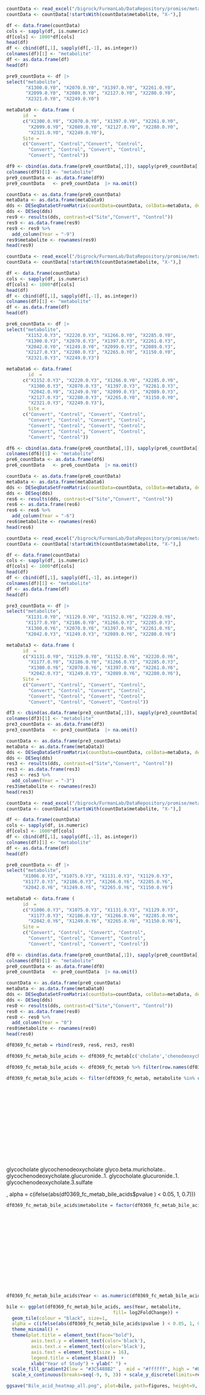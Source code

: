 


```r
countData <- read_excel("/bigrock/FurmanLab/DataRepository/promise/metabolomics/promise_metabolon_trans.xlsx")
countData <- countData[!startsWith(countData$metabolite, "X-"),]

df <- data.frame(countData)
cols <- sapply(df, is.numeric)
df[cols] <- 1000*df[cols]
head(df)
df <- cbind(df[,1], sapply(df[,-1], as.integer))
colnames(df)[1] <- "metabolite"
df <- as.data.frame(df)
head(df)

pre9_countData <- df |>
select("metabolite", 
       "X1300.0.Y0", "X2070.0.Y0", "X1397.0.Y0", "X2261.0.Y0",
       "X2099.0.Y0", "X2089.0.Y0", "X2127.0.Y0", "X2280.0.Y0", 
       "X2321.0.Y0", "X2249.0.Y0")

metaData9 <- data.frame (
      id  = 
      c("X1300.0.Y0", "X2070.0.Y0", "X1397.0.Y0", "X2261.0.Y0",
        "X2099.0.Y0", "X2089.0.Y0", "X2127.0.Y0", "X2280.0.Y0", 
        "X2321.0.Y0", "X2249.0.Y0"),
      Site = 
      c("Convert", "Control","Convert", "Control",
        "Convert", "Control", "Convert", "Control", 
        "Convert", "Control"))

df9 <- cbind(as.data.frame(pre9_countData[,1]), sapply(pre9_countData[,-1], as.numeric))
colnames(df9)[1] <- "metabolite"
pre9_countData <- as.data.frame(df9)
pre9_countData   <- pre9_countData  |> na.omit()

countData <- as.data.frame(pre9_countData)
metaData <- as.data.frame(metaData9)
dds <- DESeqDataSetFromMatrix(countData=countData, colData=metaData, design=~Site, tidy = TRUE)
dds <- DESeq(dds)
res9 <- results(dds, contrast=c("Site","Convert", "Control"))
res9 <- as.data.frame(res9)
res9 <- res9 %>%
  add_column(Year = "-9")
res9$metabolite <- rownames(res9)
head(res9)
```


```r
countData <- read_excel("/bigrock/FurmanLab/DataRepository/promise/metabolomics/promise_metabolon_trans.xlsx")
countData <- countData[!startsWith(countData$metabolite, "X-"),]

df <- data.frame(countData)
cols <- sapply(df, is.numeric)
df[cols] <- 1000*df[cols]
head(df)
df <- cbind(df[,1], sapply(df[,-1], as.integer))
colnames(df)[1] <- "metabolite"
df <- as.data.frame(df)
head(df)

pre6_countData <- df |>
select("metabolite", 
       "X1152.0.Y3", "X2220.0.Y3", "X1266.0.Y0", "X2285.0.Y0", 
       "X1300.0.Y3", "X2070.0.Y3", "X1397.0.Y3", "X2261.0.Y3", 
       "X2042.0.Y0", "X1249.0.Y0", "X2099.0.Y3", "X2089.0.Y3",
       "X2127.0.Y3", "X2280.0.Y3", "X2265.0.Y0", "X1150.0.Y0", 
       "X2321.0.Y3", "X2249.0.Y3")

metaData6 <- data.frame(
        id  = 
      c("X1152.0.Y3", "X2220.0.Y3", "X1266.0.Y0", "X2285.0.Y0", 
        "X1300.0.Y3", "X2070.0.Y3", "X1397.0.Y3", "X2261.0.Y3", 
        "X2042.0.Y0", "X1249.0.Y0", "X2099.0.Y3", "X2089.0.Y3",
        "X2127.0.Y3", "X2280.0.Y3", "X2265.0.Y0", "X1150.0.Y0", 
        "X2321.0.Y3", "X2249.0.Y3"),
        Site = 
      c("Convert", "Control", "Convert", "Control",
        "Convert", "Control", "Convert", "Control", 
        "Convert", "Control", "Convert", "Control", 
        "Convert", "Control", "Convert", "Control",
        "Convert", "Control"))

df6 <- cbind(as.data.frame(pre6_countData[,1]), sapply(pre6_countData[,-1], as.numeric))
colnames(df6)[1] <- "metabolite"
pre6_countData <- as.data.frame(df6)
pre6_countData   <- pre6_countData  |> na.omit()

countData <- as.data.frame(pre6_countData)
metaData <- as.data.frame(metaData6)
dds <- DESeqDataSetFromMatrix(countData=countData, colData=metaData, design=~Site, tidy = TRUE)
dds <- DESeq(dds)
res6 <- results(dds, contrast=c("Site","Convert", "Control"))
res6 <- as.data.frame(res6)
res6 <- res6 %>%
  add_column(Year = "-6")
res6$metabolite <- rownames(res6)
head(res6)
```


```r
countData <- read_excel("/bigrock/FurmanLab/DataRepository/promise/metabolomics/promise_metabolon_trans.xlsx")
countData <- countData[!startsWith(countData$metabolite, "X-"),]

df <- data.frame(countData)
cols <- sapply(df, is.numeric)
df[cols] <- 1000*df[cols]
head(df)
df <- cbind(df[,1], sapply(df[,-1], as.integer))
colnames(df)[1] <- "metabolite"
df <- as.data.frame(df)
head(df)

pre3_countData <- df |>
select("metabolite", 
       "X1131.0.Y0", "X1129.0.Y0", "X1152.0.Y6", "X2220.0.Y6", 
       "X1177.0.Y0", "X2186.0.Y0", "X1266.0.Y3", "X2285.0.Y3", 
       "X1300.0.Y6", "X2070.0.Y6", "X1397.0.Y6", "X2261.0.Y6",
       "X2042.0.Y3", "X1249.0.Y3", "X2089.0.Y6", "X2280.0.Y6")

metaData3 <- data.frame (
      id  = 
      c("X1131.0.Y0", "X1129.0.Y0", "X1152.0.Y6", "X2220.0.Y6", 
        "X1177.0.Y0", "X2186.0.Y0", "X1266.0.Y3", "X2285.0.Y3", 
        "X1300.0.Y6", "X2070.0.Y6", "X1397.0.Y6", "X2261.0.Y6",
        "X2042.0.Y3", "X1249.0.Y3", "X2089.0.Y6", "X2280.0.Y6"),
      Site = 
      c("Convert", "Control", "Convert", "Control",
        "Convert", "Control", "Convert", "Control", 
        "Convert", "Control", "Convert", "Control",
        "Convert", "Control", "Convert", "Control"))

df3 <- cbind(as.data.frame(pre3_countData[,1]), sapply(pre3_countData[,-1], as.numeric))
colnames(df3)[1] <- "metabolite"
pre3_countData <- as.data.frame(df3)
pre3_countData   <- pre3_countData  |> na.omit()

countData <- as.data.frame(pre3_countData)
metaData <- as.data.frame(metaData3)
dds <- DESeqDataSetFromMatrix(countData=countData, colData=metaData, design=~Site, tidy = TRUE)
dds <- DESeq(dds)
res3 <- results(dds, contrast=c("Site","Convert", "Control"))
res3 <- as.data.frame(res3)
res3 <- res3 %>%
  add_column(Year = "-3")
res3$metabolite <- rownames(res3)
head(res3)
```

```r
countData <- read_excel("/bigrock/FurmanLab/DataRepository/promise/metabolomics/promise_metabolon_trans.xlsx")
countData <- countData[!startsWith(countData$metabolite, "X-"),]

df <- data.frame(countData)
cols <- sapply(df, is.numeric)
df[cols] <- 1000*df[cols]
df <- cbind(df[,1], sapply(df[,-1], as.integer))
colnames(df)[1] <- "metabolite"
df <- as.data.frame(df)
head(df)

pre0_countData <- df |>
select("metabolite", 
      "X1006.0.Y3", "X1075.0.Y3", "X1131.0.Y3", "X1129.0.Y3",
      "X1177.0.Y3", "X2186.0.Y3", "X1266.0.Y6", "X2285.0.Y6", 
      "X2042.0.Y6", "X1249.0.Y6", "X2265.0.Y6", "X1150.0.Y6")

metaData0 <- data.frame (
      id  = 
      c("X1006.0.Y3", "X1075.0.Y3", "X1131.0.Y3", "X1129.0.Y3",
        "X1177.0.Y3", "X2186.0.Y3", "X1266.0.Y6", "X2285.0.Y6", 
        "X2042.0.Y6", "X1249.0.Y6", "X2265.0.Y6", "X1150.0.Y6"),
      Site = 
      c("Convert", "Control", "Convert", "Control",
        "Convert", "Control", "Convert", "Control",
        "Convert", "Control", "Convert", "Control"))

df0 <- cbind(as.data.frame(pre0_countData[,1]), sapply(pre0_countData[,-1], as.numeric))
colnames(df0)[1] <- "metabolite"
pre0_countData <- as.data.frame(df0)
pre0_countData   <- pre0_countData  |> na.omit()

countData <- as.data.frame(pre0_countData)
metaData <- as.data.frame(metaData0)
dds <- DESeqDataSetFromMatrix(countData=countData, colData=metaData, design=~Site, tidy = TRUE)
dds <- DESeq(dds)
res0 <- results(dds, contrast=c("Site","Convert", "Control"))
res0 <- as.data.frame(res0)
res0 <- res0 %>%
  add_column(Year = "0")
res0$metabolite <- rownames(res0)
head(res0)
```


```r
df0369_fc_metab = rbind(res9, res6, res3, res0)
```

```r
df0369_fc_metab_bile_acids <- df0369_fc_metab[c('cholate','chenodeoxycholate'),]
```

```r
df0369_fc_metab_bile_acids <- df0369_fc_metab %>% filter(row.names(df0369_fc_metab) %in% c('cholate','chenodeoxycholate'))
```

```r
df0369_fc_metab_bile_acids <- filter(df0369_fc_metab, metabolite %in% c('cholate','chenodeoxycholate', 
                                                                        
                                                                        'glycocholate', 'glycochenodeoxycholate', 'glyco-beta-muricholate**', 'glycochenodeoxycholate glucuronide (1)', 
                                                                        'glycocholate-glucuronide (1)', 'glycochenodeoxycholate 3-sulfate',
                                                                        
                                                                        'taurocholate', 'taurochenodeoxycholate',
                                                                        
                                                                        'deoxycholate', 'isoursodeoxycholate', 'isoursodeoxycholate sulfate (1)', 'lithocholate', 'ursodeoxycholate',
                                                                        '7-ketodeoxycholate', 'lithocholate sulfate (1)', 'hyocholate', '7-ketolithocholate',
                                                                        
                                                                        'glycodeoxycholate', 'glycolithocholate', 'glycoursodeoxycholate', 'glycodeoxycholate 3-sulfate',
                                                                        'glycohyocholate', 'glycolithocholate sulfate*',
                                                                        
                                                                        'taurocholate', 'taurochenodeoxycholate', 'taurodeoxycholate', 'taurolithocholate',
                                                                        'tauroursodeoxycholate', 'taurolithocholate 3-sulfate', 'tauro-beta-muricholate'))
```

glycocholate
glycochenodeoxycholate
glyco.beta.muricholate..
glycochenodeoxycholate.glucuronide..1.
glycocholate.glucuronide..1.
glycochenodeoxycholate.3.sulfate

, 
                                       alpha = c(ifelse(abs(df0369_fc_metab_bile_acids$pvalue ) < 0.05, 1, 0.7)))
                                       
```r

df0369_fc_metab_bile_acids$metabolite = factor(df0369_fc_metab_bile_acids$metabolite, levels = c('cholate','chenodeoxycholate', 
                                                                        
                                                                        'glycocholate', 'glycochenodeoxycholate', 'glyco-beta-muricholate**', 'glycochenodeoxycholate glucuronide (1)', 
                                                                        'glycocholate-glucuronide (1)', 'glycochenodeoxycholate 3-sulfate',
                                                                        
                                                                        'taurocholate', 'taurochenodeoxycholate',
                                                                        
                                                                        'deoxycholate', 'isoursodeoxycholate', 'isoursodeoxycholate sulfate (1)', 'lithocholate', 'ursodeoxycholate',
                                                                        '7-ketodeoxycholate', 'lithocholate sulfate (1)', 'hyocholate', '7-ketolithocholate',
                                                                        
                                                                        'glycodeoxycholate', 'glycolithocholate', 'glycoursodeoxycholate', 'glycodeoxycholate 3-sulfate',
                                                                        'glycohyocholate', 'glycolithocholate sulfate*',
                                                                        
                                                                        'taurodeoxycholate', 'taurolithocholate',
                                                                        'tauroursodeoxycholate', 'taurolithocholate 3-sulfate', 'tauro-beta-muricholate'))

df0369_fc_metab_bile_acids$Year <- as.numeric(df0369_fc_metab_bile_acids$Year)

bile <- ggplot(df0369_fc_metab_bile_acids, aes(Year, metabolite, 
                                       fill= log2FoldChange)) + 
  geom_tile(colour = "black", size=1,
  alpha = c(ifelse(abs(df0369_fc_metab_bile_acids$pvalue ) < 0.05, 1, 0.7))) +
  theme_minimal() +
  theme(plot.title = element_text(face="bold"),
         axis.text.y = element_text(color='black'),
         axis.text.x = element_text(color='black'),
         axis.text = element_text(size = 16),
         legend.title = element_blank())  +  
         xlab("Year of Study") + ylab(" ") +
  scale_fill_gradient2(low = "#3C5488B2" ,  mid = "#ffffff", high = "#DC0000B2") +
  scale_x_continuous(breaks=seq(-9, 9, 3)) + scale_y_discrete(limits=rev)

ggsave("Bile_acid_heatmap_all.png", plot=bile, path=figures, height=9, width=8, units=c("in"), dpi=300)
```






